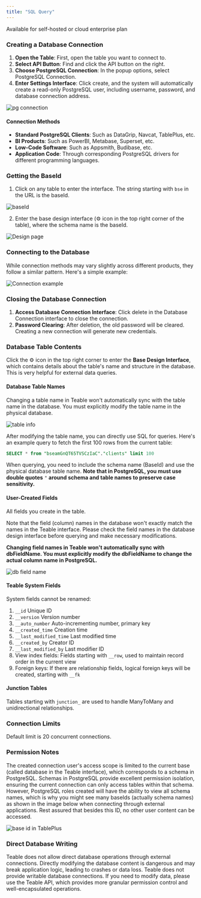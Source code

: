 ```yaml
---
title: "SQL Query"
---
```

<Tip>Available for self-hosted or cloud enterprise plan</Tip>

### Creating a Database Connection

1. **Open the Table**: First, open the table you want to connect to.
2. **Select API Button**: Find and click the API button on the right.
3. **Choose PostgreSQL Connection**: In the popup options, select PostgreSQL Connection.
4. **Enter Settings Interface**: Click create, and the system will automatically create a read-only PostgreSQL user, including username, password, and database connection address.

<img alt="pg connection" src="/images/kai-fa-zhe/dd60fcb2becb23c5.png" />

#### Connection Methods

* **Standard PostgreSQL Clients**: Such as DataGrip, Navcat, TablePlus, etc.
* **BI Products**: Such as PowerBI, Metabase, Superset, etc.
* **Low-Code Software**: Such as Appsmith, Budibase, etc.
* **Application Code**: Through corresponding PostgreSQL drivers for different programming languages.

### Getting the BaseId

1. Click on any table to enter the interface. The string starting with `bse` in the URL is the baseId.

<img alt="baseId" src="/images/kai-fa-zhe/e8ef17c59ac0c067.png" />

2. Enter the base design interface (⚙ icon in the top right corner of the table), where the schema name is the baseId.

<img alt="Design page" src="/images/kai-fa-zhe/64fbddbd0f5519c4.png" />

### Connecting to the Database

While connection methods may vary slightly across different products, they follow a similar pattern. Here's a simple example:

<img alt="Connection example" src="/images/kai-fa-zhe/ceef01dd644628f4.png" />

### Closing the Database Connection

1. **Access Database Connection Interface**: Click delete in the Database Connection interface to close the connection.
2. **Password Clearing**: After deletion, the old password will be cleared. Creating a new connection will generate new credentials.

### Database Table Contents

Click the ⚙️ icon in the top right corner to enter the **Base Design Interface**, which contains details about the table's name and structure in the database. This is very helpful for external data queries.

#### Database Table Names

Changing a table name in Teable won't automatically sync with the table name in the database. You must explicitly modify the table name in the physical database.

<img alt="table info" src="/images/kai-fa-zhe/ba2fdb846b2062ce.png" />

After modifying the table name, you can directly use SQL for queries. Here's an example query to fetch the first 100 rows from the current table:

```sql
SELECT * from "bseamGnQT65TVSCzIaC"."clients" limit 100
```

When querying, you need to include the schema name (BaseId) and use the physical database table name. **Note that in PostgreSQL, you must use double quotes** `"` **around schema and table names to preserve case sensitivity.**

#### **User-Created Fields**

All fields you create in the table.

Note that the field (column) names in the database won't exactly match the names in the Teable interface. Please check the field names in the database design interface before querying and make necessary modifications.

**Changing field names in Teable won't automatically sync with dbFieldName. You must explicitly modify the dbFieldName to change the actual column name in PostgreSQL.**

<img alt="db field name" src="/images/kai-fa-zhe/7609033391e8e7c1.png" />

#### **Teable System Fields**

System fields cannot be renamed:

1. `__id` Unique ID
2. `__version` Version number
3. `__auto_number` Auto-incrementing number, primary key
4. `__created_time` Creation time
5. `__last_modified_time` Last modified time
6. `__created_by` Creator ID
7. `__last_modified_by` Last modifier ID
8. View index fields: Fields starting with `__row`, used to maintain record order in the current view
9. Foreign keys: If there are relationship fields, logical foreign keys will be created, starting with `__fk`

#### Junction Tables

Tables starting with `junction_` are used to handle ManyToMany and unidirectional relationships.

### Connection Limits

Default limit is 20 concurrent connections.

### Permission Notes

The created connection user's access scope is limited to the current base (called database in the Teable interface), which corresponds to a schema in PostgreSQL. Schemas in PostgreSQL provide excellent permission isolation, ensuring the current connection can only access tables within that schema. However, PostgreSQL roles created will have the ability to view all schema names, which is why you might see many baseIds (actually schema names) as shown in the image below when connecting through external applications. Rest assured that besides this ID, no other user content can be accessed.

<img alt="base id in TablePlus" src="/images/kai-fa-zhe/093aebb4bc8cf732.png" />

### Direct Database Writing

Teable does not allow direct database operations through external connections. Directly modifying the database content is dangerous and may break application logic, leading to crashes or data loss. Teable does not provide writable database connections. If you need to modify data, please use the Teable API, which provides more granular permission control and well-encapsulated operations.

###

